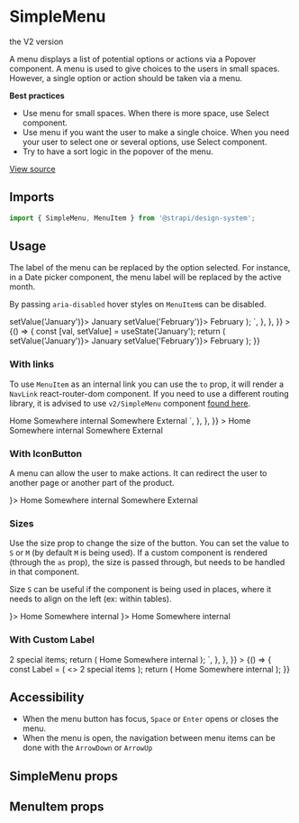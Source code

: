 


<Meta title="Design System/Components/SimpleMenu" component={SimpleMenu} />

# SimpleMenu

<DeprecationNotice href="/?path=/docs/design-system-components-v2-simplemenu--base">the V2 version</DeprecationNotice>

A menu displays a list of potential options or actions via a Popover component. A menu is used to give choices to the
users in small spaces. However, a single option or action should be taken via a menu.

**Best practices**

- Use menu for small spaces. When there is more space, use Select component.
- Use menu if you want the user to make a single choice. When you need your user to select one or several options, use
  Select component.
- Try to have a sort logic in the popover of the menu.

[View source](https://github.com/strapi/design-system-experiments/tree/main/packages/strapi-design-system/src/SimpleMenu)

## Imports

```js
import { SimpleMenu, MenuItem } from '@strapi/design-system';
```

## Usage

The label of the menu can be replaced by the option selected. For instance, in a Date picker component, the menu label
will be replaced by the active month.

By passing `aria-disabled` hover styles on `MenuItem`s can be disabled.

<Canvas>
  <Story
    name="base"
    parameters={{
      docs: {
        source: {
          code: `
const [val, setValue] = useState('January');\n
return (
  <SimpleMenu id="label" label={val}>
    <MenuItem id="menuItem-January" onClick={() => setValue('January')}>
      January
    </MenuItem>
    <MenuItem id="menuItem-February" onClick={() => setValue('February')}>
      February
    </MenuItem>
  </SimpleMenu>
);
  `,
        },
      },
    }}
  >
    {() => {
      const [val, setValue] = useState('January');
      return (
        <SimpleMenu id="label" label={val}>
          <MenuItem id="menuItem-January" onClick={() => setValue('January')}>
            January
          </MenuItem>
          <MenuItem id="menuItem-February" onClick={() => setValue('February')}>
            February
          </MenuItem>
        </SimpleMenu>
      );
    }}
  </Story>
</Canvas>

### With links

To use `MenuItem` as an internal link you can use the `to` prop,
it will render a `NavLink` react-router-dom component.
If you need to use a different routing library, it is advised to use `v2/SimpleMenu` component [found here](http://localhost:6006/?path=/docs/design-system-components-v2-simplemenu--base#with-other-routing-libraries).

<Canvas>
  <Story
    name="with-links"
    parameters={{
      docs: {
        source: {
          code: `
<SimpleMenu label="Menu">
  <MenuItem to="/">
    Home
  </MenuItem>
  <MenuItem to="/somewhere">
    Somewhere internal
  </MenuItem>
  <MenuItem href="https://strapi.io/" isExternal>
    Somewhere External
  </MenuItem>
</SimpleMenu>
  `,
        },
      },
    }}
  >
    <SimpleMenu label="Menu">
      <MenuItem to="/">Home</MenuItem>
      <MenuItem to="/somewhere">Somewhere internal</MenuItem>
      <MenuItem href="https://strapi.io/" isExternal>
        Somewhere External
      </MenuItem>
    </SimpleMenu>
  </Story>
</Canvas>

### With IconButton

A menu can allow the user to make actions. It can redirect the user to another page or another part of the product.

<Canvas>
  <Story name="with-iconbutton">
    <SimpleMenu label="Menu" as={IconButton} icon={<CarretDown />}>
      <MenuItem>Home</MenuItem>
      <MenuItem>Somewhere internal</MenuItem>
      <MenuItem href="https://strapi.io/" isExternal>
        Somewhere External
      </MenuItem>
    </SimpleMenu>
  </Story>
</Canvas>

### Sizes

Use the size prop to change the size of the button. You can set the value to `S` or `M` (by default `M` is being used).
If a custom component is rendered (through the `as` prop), the size is passed through, but needs to be handled in that
component.

Size `S` can be useful if the component is being used in places, where it needs to align on the left (ex: within
tables).

<Canvas>
  <Story name="sizes">
    <Stack horizontal spacing={4}>
      <SimpleMenu label="Small Menu" size="S" icon={<CarretDown />}>
        <MenuItem>Home</MenuItem>
        <MenuItem>Somewhere internal</MenuItem>
      </SimpleMenu>
      <SimpleMenu label="Medium Menu" icon={<CarretDown />}>
        <MenuItem>Home</MenuItem>
        <MenuItem>Somewhere internal</MenuItem>
      </SimpleMenu>
    </Stack>
  </Story>
</Canvas>

### With Custom Label

<Canvas>
  <Story
    name="with-custom-label"
    parameters={{
      docs: {
        source: {
          code: `
const Label = <><span>2</span> special items</>;
return (
  <SimpleMenu label={Label}>
    <MenuItem>Home</MenuItem>
    <MenuItem>Somewhere internal</MenuItem>
  </SimpleMenu>
);
  `,
        },
      },
    }}
  >
    {() => {
      const Label = (
        <>
          <span>2</span> special items
        </>
      );
      return (
        <SimpleMenu label={Label}>
          <MenuItem>Home</MenuItem>
          <MenuItem>Somewhere internal</MenuItem>
        </SimpleMenu>
      );
    }}
  </Story>
</Canvas>

## Accessibility

- When the menu button has focus, `Space` or `Enter` opens or closes the menu.
- When the menu is open, the navigation between menu items can be done with the `ArrowDown` or `ArrowUp`

## SimpleMenu props

<ArgsTable of={SimpleMenu} />

## MenuItem props

<ArgsTable of={MenuItem} />
